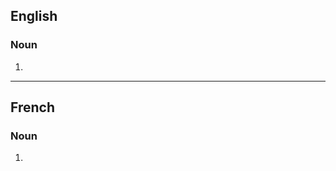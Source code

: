 ==English==

===Noun===
{{head|en|noun form}}

# {{plural of|en|dissertation}}

----

==French==

===Noun===
{{head|fr|noun form|g=f}}

# {{plural of|fr|dissertation}}
